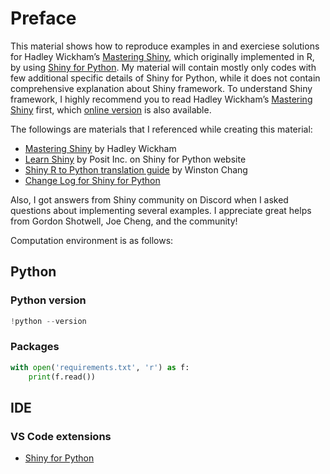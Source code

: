 # Preface {.unnumbered}

This material shows how to reproduce examples in and exerciese solutions for Hadley Wickham's [Mastering Shiny](https://www.oreilly.com/library/view/mastering-shiny/9781492047377/), which originally implemented in R, by using [Shiny for Python](https://shiny.posit.co/py/). My material will contain mostly only codes with few additional specific details of Shiny for Python, while it does not contain comprehensive explanation about Shiny framework. To understand Shiny framework, I highly recommend you to read Hadley Wickham's [Mastering Shiny](https://www.oreilly.com/library/view/mastering-shiny/9781492047377/) first, which [online version](https://mastering-shiny.org) is also available.

The followings are materials that I referenced while creating this material:

- [Mastering Shiny](https://mastering-shiny.org) by Hadley Wickham
- [Learn Shiny](https://shiny.posit.co/py/docs/overview.html) by Posit Inc. on Shiny for Python website
- [Shiny R to Python translation guide](https://gist.github.com/wch/616934a6fe57636434154c112ac8a718) by Winston Chang
- [Change Log for Shiny for Python](https://github.com/posit-dev/py-shiny/blob/main/CHANGELOG.md)

Also, I got answers from Shiny community on Discord when I asked questions about implementing several examples. I appreciate great helps from Gordon Shotwell, Joe Cheng, and the community!

Computation environment is as follows:

## Python 

### Python version

```python
!python --version
```

### Packages

```python
with open('requirements.txt', 'r') as f:
    print(f.read())
```


## IDE

### VS Code extensions

- [Shiny for Python](https://marketplace.visualstudio.com/items?itemName=posit.shiny-python)

